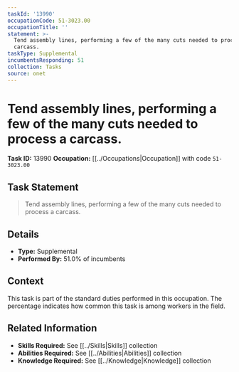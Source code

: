 ```yaml
---
taskId: '13990'
occupationCode: 51-3023.00
occupationTitle: ''
statement: >-
  Tend assembly lines, performing a few of the many cuts needed to process a
  carcass.
taskType: Supplemental
incumbentsResponding: 51
collection: Tasks
source: onet
---
```

# Tend assembly lines, performing a few of the many cuts needed to process a carcass.

**Task ID:** 13990
**Occupation:** [[../Occupations|Occupation]] with code `51-3023.00`

## Task Statement

> Tend assembly lines, performing a few of the many cuts needed to process a carcass.

## Details

- **Type:** Supplemental
- **Performed By:** 51.0% of incumbents

## Context

This task is part of the standard duties performed in this occupation. The percentage indicates how common this task is among workers in the field.

## Related Information

- **Skills Required:** See [[../Skills|Skills]] collection
- **Abilities Required:** See [[../Abilities|Abilities]] collection
- **Knowledge Required:** See [[../Knowledge|Knowledge]] collection
